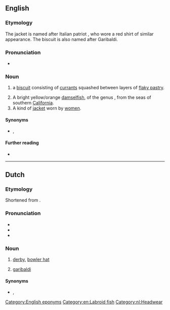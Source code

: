 {{also|Garibaldi}}
==English==

===Etymology===
The jacket is named after Italian patriot {{w|Giuseppe Garibaldi}}, who wore a red shirt of similar appearance. The biscuit is also named after Garibaldi.
{{rfe|en|What about the fish?}}

===Pronunciation===
* {{IPA|en|/ɡæɹɪˈbældi/}}

===Noun===
{{en-noun}}

# {{lb|en|British}} a [[biscuit]] consisting of [[currant]]s squashed between layers of [[flaky pastry]].
# A bright yellow/orange [[damselfish]], of the genus {{taxlink|Hypsypops|genus|noshow=1}}, from the seas of southern [[California]].
# A kind of [[jacket]] worn by [[woman|women]].

====Synonyms====
* {{sense|biscuit}} {{l|en|fly biscuit}}, {{l|en|squashed fly biscuit}}

====Further reading====
* {{pedia|Garibaldi biscuit}}

[[Category:English eponyms]]
[[Category:en:Labroid fish]]

----

==Dutch==

===Etymology===
Shortened from {{m|nl|garibaldihoed}}.

===Pronunciation===
* {{IPA|nl|/ˌɣaː.riˈbɑl.di/}}
* {{audio|nl|Nl-garibaldi.ogg|Audio}}
* {{hyphenation|nl|ga|ri|bal|di}}

===Noun===
{{nl-noun|m|-'s|garibaldietje}}

# [[derby]], [[bowler hat]]
# {{lb|nl|zoology}} [[#English|garibaldi]] {{gloss|fish}}

====Synonyms====
* {{sense|bowler hat}} {{l|nl|bolhoed}}, {{l|nl|garibaldihoed}}

[[Category:nl:Headwear]]